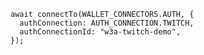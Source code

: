 ```tsx title="web3authContext.tsx"
await connectTo(WALLET_CONNECTORS.AUTH, {
  authConnection: AUTH_CONNECTION.TWITCH,
  authConnectionId: "w3a-twitch-demo",
});
```
